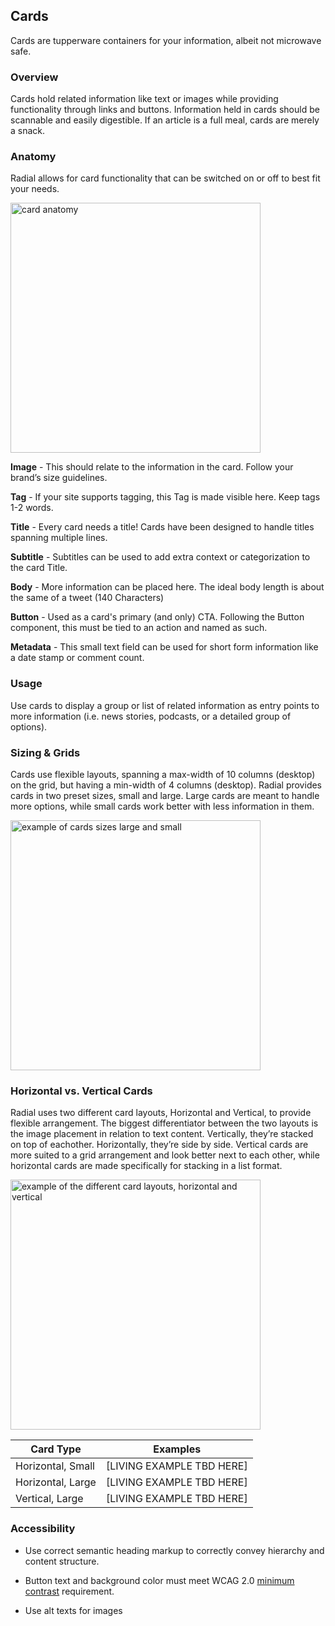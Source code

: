 
<Meta title="Components/Molecules/Cards" />

## Cards

Cards are tupperware containers for your information, albeit not microwave safe.

### Overview

Cards hold related information like text or images while providing functionality through links and buttons. Information held in cards should be scannable and easily digestible. If an article is a full meal, cards are merely a snack.

  

### Anatomy

Radial allows for card functionality that can be switched on or off to best fit your needs.

  

 <img alt="card anatomy" src="./images/Molecules-Cards-card-anatomy.png" width="400" />


  
  

**Image** - This should relate to the information in the card. Follow your brand’s size guidelines.

  

**Tag** - If your site supports tagging, this Tag is made visible here. Keep tags 1-2 words.

  

**Title** - Every card needs a title! Cards have been designed to handle titles spanning multiple lines.

  

**Subtitle** - Subtitles can be used to add extra context or categorization to the card Title. 

  

**Body** - More information can be placed here. The ideal body length is about the same of a tweet (140 Characters)

  

**Button** - Used as a card's primary (and only) CTA. Following the Button component, this must be tied to an action and named as such.

  

**Metadata** - This small text field can be used for short form information like a date stamp or comment count.

  

### Usage

Use cards to display a group or list of related information as entry points to more information (i.e. news stories, podcasts, or a detailed group of options).

### Sizing & Grids

Cards use flexible layouts, spanning a max-width of 10 columns (desktop) on the grid, but having a min-width of 4 columns (desktop). Radial provides cards in two preset sizes, small and large. Large cards are meant to handle more options, while small cards work better with less information in them.

  
  
 <img alt="example of cards sizes large and small" src="./images/Molecules-Cards-sizes.png" width="400" />


### Horizontal vs. Vertical Cards

Radial uses two different card layouts, Horizontal and Vertical, to provide flexible arrangement. The biggest differentiator between the two layouts is the image placement in relation to text content. Vertically, they’re stacked on top of eachother. Horizontally, they’re side by side. Vertical cards are more suited to a grid arrangement and look better next to each other, while horizontal cards are made specifically for stacking in a list format.

  

 <img alt="example of the different card layouts, horizontal and vertical" src="./images/Molecules-Cards-layouts.png" width="400" />
 
 | Card Type | Examples |
| -- | -- |
| Horizontal, Small  | [LIVING EXAMPLE TBD HERE] |
| Horizontal, Large  | [LIVING EXAMPLE TBD HERE] |
| Vertical, Large  | [LIVING EXAMPLE TBD HERE] |


  

### Accessibility

-   Use correct semantic heading markup to correctly convey hierarchy and content structure.
    
-   Button text and background color must meet WCAG 2.0 [minimum contrast](https://www.w3.org/WAI/WCAG21/Understanding/contrast-minimum.html) requirement.
    
-   Use alt texts for images


